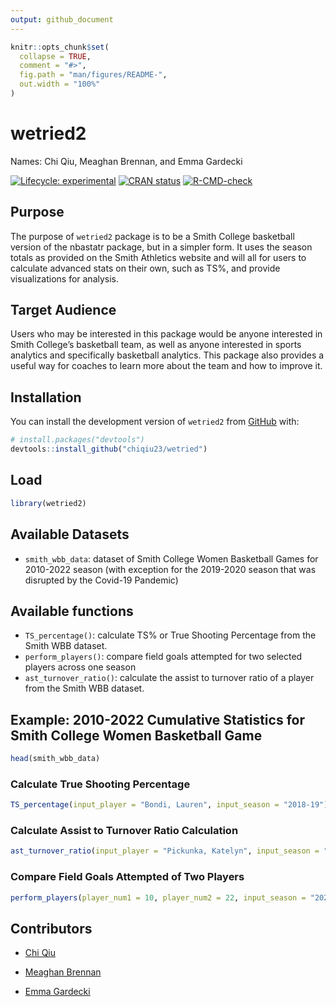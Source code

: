 ```yaml
---
output: github_document
---
```


<!-- README.md is generated from README.Rmd. Please edit that file -->

```r
knitr::opts_chunk$set(
  collapse = TRUE,
  comment = "#>",
  fig.path = "man/figures/README-",
  out.width = "100%"
)
```

# wetried2

Names: Chi Qiu, Meaghan Brennan, and Emma Gardecki

<!-- badges: start -->

[![Lifecycle: experimental](https://img.shields.io/badge/lifecycle-experimental-orange.svg){alt="Lifecycle: experimental"}](https://lifecycle.r-lib.org/articles/stages.html#experimental) [![CRAN status](https://www.r-pkg.org/badges/version/wetried2){alt="CRAN status"}](https://CRAN.R-project.org/package=wetried2) [![R-CMD-check](https://github.com/chiqiu23/wetried/actions/workflows/R-CMD-check.yaml/badge.svg){alt="R-CMD-check"}](https://github.com/chiqiu23/wetried/actions/workflows/R-CMD-check.yaml)

<!-- badges: end -->

## Purpose

The purpose of `wetried2` package is to be a Smith College basketball version of the nbastatr package, but in a simpler form. It uses the season totals as provided on the Smith Athletics website and will all for users to calculate advanced stats on their own, such as TS%, and provide visualizations for analysis.

## Target Audience

Users who may be interested in this package would be anyone interested in Smith College's basketball team, as well as anyone interested in sports analytics and specifically basketball analytics. This package also provides a useful way for coaches to learn more about the team and how to improve it.

## Installation

You can install the development version of `wetried2` from [GitHub](https://github.com/) with:

```r
# install.packages("devtools")
devtools::install_github("chiqiu23/wetried")
```

## Load

```r
library(wetried2) 
```

## Available Datasets

-   `smith_wbb_data`: dataset of Smith College Women Basketball Games for 2010-2022 season (with exception for the 2019-2020 season that was disrupted by the Covid-19 Pandemic)

## Available functions

-   `TS_percentage()`: calculate TS% or True Shooting Percentage from the Smith WBB dataset.
-   `perform_players()`: compare field goals attempted for two selected players across one season
-   `ast_turnover_ratio()`: calculate the assist to turnover ratio of a player from the Smith WBB dataset.

## Example: 2010-2022 Cumulative Statistics for Smith College Women Basketball Game

```r
head(smith_wbb_data)
```

### Calculate True Shooting Percentage

```r
TS_percentage(input_player = "Bondi, Lauren", input_season = "2018-19")
```

### Calculate Assist to Turnover Ratio Calculation

```r
ast_turnover_ratio(input_player = "Pickunka, Katelyn", input_season = "2021-22")
```

### Compare Field Goals Attempted of Two Players

```r
perform_players(player_num1 = 10, player_num2 = 22, input_season = "2021-22")
```

## Contributors

-   [Chi Qiu](https://github.com/chiqiu23)

-   [Meaghan Brennan](https://github.com/teenyss)

-   [Emma Gardecki](https://github.com/emmagardecki)
